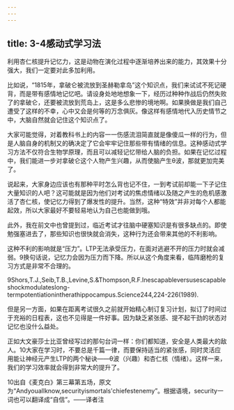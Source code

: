 ```yaml
---
---
---
```

title: 3-4感动式学习法
---




利用杏仁核提升记忆力，这是动物在演化过程中逐渐培养出来的能力，其效果十分强大，我们一定要对此多加利用。

比如说，“1815年，拿破仑被流放到圣赫勒拿岛”这个知识点，我们来试试不死记硬背，而是带有感情地记忆吧。请设身处地地想象一下，经历过种种作战后仍然失败了的拿破仑，还要被流放到荒岛上，这是多么悲惨的境地啊。如果换做是我们自己遭受了这样的不幸，心中又会是何等的万念俱灰。像这样有感情地代入历史情节之中，大脑自然就会记住这个知识点了。

大家可能觉得，对着教科书上的内容一一伤感流泪简直就是像傻瓜一样的行为，但是人脑自身的机制又的确决定了它会牢牢记住那些带有情绪的信息。这种感动式学习方法不仅符合生物学原理，而且可以减轻记忆带给人脑的负担。如果在记忆过程中，我们能进一步对拿破仑这个人物产生兴趣，从而使脑产生θ波，那就更加完美了。



说起来，大家身边应该也有那种平时怎么背也记不住，一到考试前却能一下子记住大量知识的人吧？这可能就是因为他们对考试的焦虑情绪以及随之产生的危机感激活了杏仁核，使记忆力得到了爆发性的提升。当然，这种“特效”并非对每个人都能起效，所以大家最好不要轻易地认为自己也能做到哦。

此外，我在前文中也曾提到过，临近考试才往脑中硬塞知识是有很多缺点的。即使勉强塞进去了，那些知识也很快就会消失，这种行为还会带来其他的不利影响。

这种不利的影响就是“压力”。LTP无法承受压力，在面对逃避不开的压力时就会减弱。9换句话说，记忆力会因为压力而下降。所以从这个角度来看，临阵磨枪的复习方式是非常不合理的。

9Shors,T.J.,Seib,T.B.,Levine,S.&Thompson,R.F.Inescapableversusescapableshockmodulateslong-termpotentiationintherathippocampus.Science244,224-226(1989).

但是另一方面，如果在距离考试很久之前就开始精心制订复习计划，拟订了时间过于充裕的日程表，这也不见得是一件好事。因为缺乏紧张感、提不起干劲的状态对记忆也没什么益处。

正如大文豪莎士比亚曾经写过的那句台词一样：你们都知道，安全是人类最大的敌人。10大家在学习时，不要总是千篇一律，而要保持适当的紧张感，同时灵活应用能让神经元产生LTP的两个秘诀——θ波（兴趣）和杏仁核（情绪）。这样一来，我们的学习效率就会得到非常大的提升了。

10出自《麦克白》第三幕第五场，原文为“Andyouallknow,securityismortals'chiefestenemy”。根据语境，security一词也可以翻译成“自信”。——译者注